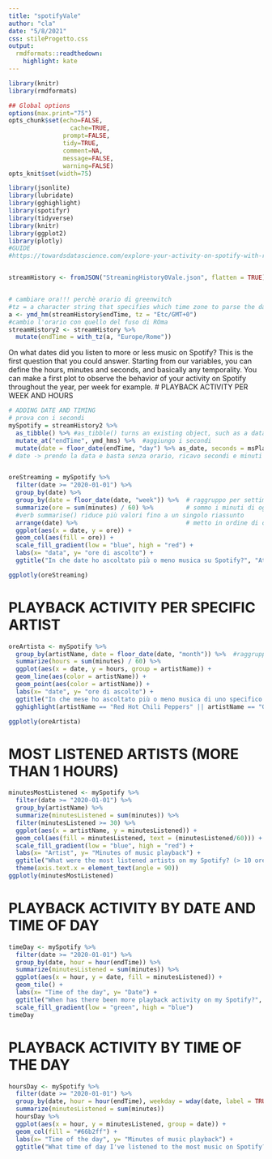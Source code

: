 ```yaml
---
title: "spotifyVale"
author: "cla"
date: "5/8/2021"
css: stileProgetto.css
output:
  rmdformats::readthedown:
    highlight: kate
---
```

```r
library(knitr)
library(rmdformats)

## Global options
options(max.print="75")
opts_chunk$set(echo=FALSE,
	             cache=TRUE,
               prompt=FALSE,
               tidy=TRUE,
               comment=NA,
               message=FALSE,
               warning=FALSE)
opts_knit$set(width=75)
```

```r
library(jsonlite)
library(lubridate)
library(gghighlight)
library(spotifyr)
library(tidyverse)
library(knitr)
library(ggplot2)
library(plotly)
#GUIDE
#https://towardsdatascience.com/explore-your-activity-on-spotify-with-r-and-spotifyr-how-to-analyze-and-visualize-your-stream-dee41cb63526


streamHistory <- fromJSON("StreamingHistory0Vale.json", flatten = TRUE)


# cambiare ora!!! perchè orario di greenwitch
#tz = a character string that specifies which time zone to parse the date with. The string must be a time zone that is #recognized by the user's OS.
a <- ymd_hm(streamHistory$endTime, tz = "Etc/GMT+0")
#cambio l'orario con quello del fuso di ROma
streamHistory2 <- streamHistory %>%
  mutate(endTime = with_tz(a, "Europe/Rome"))
```

On what dates did you listen to more or less music on Spotify?
This is the first question that you could answer. Starting from our variables, you can define the hours, minutes and seconds, and basically any temporality. You can make a first plot to observe the behavior of your activity on Spotify throughout the year, per week for example.
# PLAYBACK ACTIVITY PER WEEK AND HOURS
```r
# ADDING DATE AND TIMING
# prova con i secondi
mySpotify = streamHistory2 %>% 
  as_tibble() %>% #as_tibble() turns an existing object, such as a data frame or matrix, into a so-called tibble, a data                   #frame with class tbl_df
  mutate_at("endTime", ymd_hms) %>%  #aggiungo i secondi
  mutate(date = floor_date(endTime, "day") %>% as_date, seconds = msPlayed / 1000, minutes = seconds / 60)
# date -> prendo la data e basta senza orario, ricavo secondi e minuti suonati


oreStreaming = mySpotify %>% 
  filter(date >= "2020-01-01") %>% 
  group_by(date) %>% 
  group_by(date = floor_date(date, "week")) %>%  # raggruppo per settimane
  summarize(ore = sum(minutes) / 60) %>%         # sommo i minuti di ogni settimana / 60 = ore
  #verb summarise() riduce più valori fino a un singolo riassunto
  arrange(date) %>%                              # metto in ordine di data crescente
  ggplot(aes(x = date, y = ore)) + 
  geom_col(aes(fill = ore)) +
  scale_fill_gradient(low = "blue", high = "red") + 
  labs(x= "data", y= "ore di ascolto") + 
  ggtitle("In che date ho ascoltato più o meno musica su Spotify?", "Attività di ascolto per settimana da agosto 2020 a agosto 2021")

ggplotly(oreStreaming)
```


# PLAYBACK ACTIVITY PER SPECIFIC ARTIST
```r

oreArtista <- mySpotify %>% 
  group_by(artistName, date = floor_date(date, "month")) %>%  #raggruppo per ascolto mensile
  summarize(hours = sum(minutes) / 60) %>% 
  ggplot(aes(x = date, y = hours, group = artistName)) +
  geom_line(aes(color = artistName)) +
  geom_point(aes(color = artistName)) +
  labs(x= "date", y= "ore di ascolto") + 
  ggtitle("In che mese ho ascoltato più o meno musica di uno specifico artista?") +
  gghighlight(artistName == "Red Hot Chili Peppers" || artistName == "Guns N' Roses" || artistName == "Avril Lavigne" || artistName == "System Of A Down" || artistName == "blink-182" || artistName == "Rage Against The Machine" || artistName == "Muse" || artistName == "Wolfgang Amadeus Mozart" || artistName == "Nirvana") 

ggplotly(oreArtista)
```


# MOST LISTENED ARTISTS (MORE THAN 1 HOURS)
```r

minutesMostListened <- mySpotify %>% 
  filter(date >= "2020-01-01") %>% 
  group_by(artistName) %>% 
  summarize(minutesListened = sum(minutes)) %>% 
  filter(minutesListened >= 30) %>%
  ggplot(aes(x = artistName, y = minutesListened)) + 
  geom_col(aes(fill = minutesListened, text = (minutesListened/60))) +
  scale_fill_gradient(low = "blue", high = "red") + 
  labs(x= "Artist", y= "Minutes of music playback") + 
  ggtitle("What were the most listened artists on my Spotify? (> 10 ore di ascolto)") +
  theme(axis.text.x = element_text(angle = 90))
ggplotly(minutesMostListened)
```

# PLAYBACK ACTIVITY BY DATE AND TIME OF DAY
```r

timeDay <- mySpotify %>% 
  filter(date >= "2020-01-01") %>% 
  group_by(date, hour = hour(endTime)) %>% 
  summarize(minutesListened = sum(minutes)) %>% 
  ggplot(aes(x = hour, y = date, fill = minutesListened)) + 
  geom_tile() + 
  labs(x= "Time of the day", y= "Date") + 
  ggtitle("When has there been more playback activity on my Spotify?", "Activity by date and time of day") +
  scale_fill_gradient(low = "green", high = "blue")
timeDay
```


# PLAYBACK ACTIVITY BY TIME OF THE DAY
```r

hoursDay <- mySpotify %>% 
  filter(date >= "2020-01-01") %>% 
  group_by(date, hour = hour(endTime), weekday = wday(date, label = TRUE))%>% 
  summarize(minutesListened = sum(minutes))
  hoursDay %>% 
  ggplot(aes(x = hour, y = minutesListened, group = date)) +
  geom_col(fill = "#66b2ff") +
  labs(x= "Time of the day", y= "Minutes of music playback") + 
  ggtitle("What time of day I've listened to the most music on Spotify?", "Activity from 0 to 24 hours")
  

```




